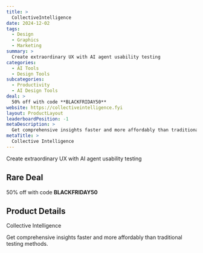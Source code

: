 ```yaml
---
title: >
  CollectiveIntelligence
date: 2024-12-02
tags:
  - Design
  - Graphics
  - Marketing
summary: >
  Create extraordinary UX with AI agent usability testing
categories:
  - AI Tools
  - Design Tools
subcategories:
  - Productivity
  - AI Design Tools
deal: >
  50% off with code **BLACKFRIDAY50**
website: https://collectiveintelligence.fyi
layout: ProductLayout
leaderboardPosition: -1
metaDescription: >
  Get comprehensive insights faster and more affordably than traditional testing methods.
metaTitle: >
  Collective Intelligence
---
```

Create extraordinary UX with AI agent usability testing

## Rare Deal

50% off with code **BLACKFRIDAY50**

## Product Details

Collective Intelligence

Get comprehensive insights faster and more affordably than traditional testing methods.
